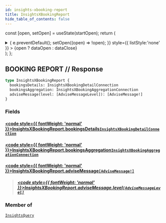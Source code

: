 ```yaml
---
id: insights-xbooking-report
title: InsightsXBookingReport
hide_table_of_contents: false
---
```






const [open, setOpen] = useState(startOpen);
return (
<details {...(open ? { open: true } : {})} className="details" style={{ border:'none', boxShadow:'none', background:'var(--ifm-background-color)' }}>
<summary
onClick={(e) => {
e.preventDefault();
setOpen((open) => !open);
}}
style={{ listStyle:'none' }} >
{open ? dataOpen : dataClose}
</summary>
{open && children}
</details>
);
};

## BOOKING REPORT // Response

```graphql
type InsightsXBookingReport {
  bookingsDetails: InsightsXBookingDetailConnection
  bookingsAggregation: InsightsXBookingAggregationConnection
  adviseMessage(level: [AdviseMessageLevel]): [AdviseMessage!]
}
```

### Fields

#### [<code style={{ fontWeight: 'normal' }}>InsightsXBookingReport.<b>bookingsDetails</b></code>](#)<Bullet />[`InsightsXBookingDetailConnection`](/api/objects/insights-xbooking-detail-connection) <Badge class="badge badge--secondary" text="object"/>

>

#### [<code style={{ fontWeight: 'normal' }}>InsightsXBookingReport.<b>bookingsAggregation</b></code>](#)<Bullet />[`InsightsXBookingAggregationConnection`](/api/objects/insights-xbooking-aggregation-connection) <Badge class="badge badge--secondary" text="object"/>

>

#### [<code style={{ fontWeight: 'normal' }}>InsightsXBookingReport.<b>adviseMessage</b></code>](#)<Bullet />[`[AdviseMessage!]`](/api/objects/advise-message) <Badge class="badge badge--secondary" text="list"/> <Badge class="badge badge--secondary" text="object"/>

> ##### [<code style={{ fontWeight: 'normal' }}>InsightsXBookingReport.adviseMessage.<b>level</b></code>](#)<Bullet />[`[AdviseMessageLevel]`](/api/enums/advise-message-level) <Badge class="badge badge--secondary" text="list"/> <Badge class="badge badge--secondary" text="enum"/>

### Member of

[`InsightsQuery`](/api/objects/insights-query) <Badge class="badge badge--secondary" text="object"/>
